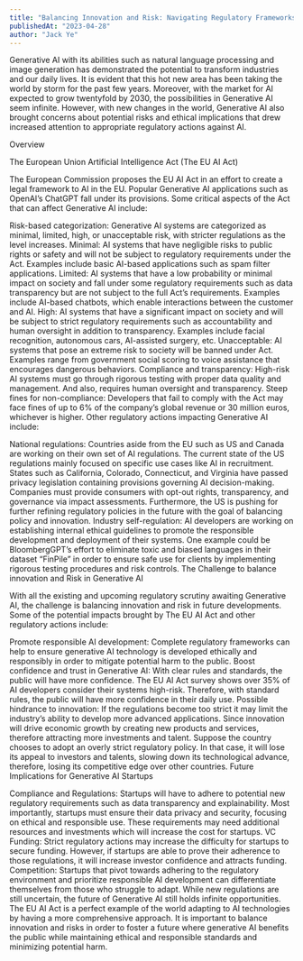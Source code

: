```yaml
---
title: "Balancing Innovation and Risk: Navigating Regulatory Frameworks in the World of Generative AI"
publishedAt: "2023-04-28"
author: "Jack Ye"
---
```


Generative AI with its abilities such as natural language processing and image generation has demonstrated the potential to transform industries and our daily lives. It is evident that this hot new area has been taking the world by storm for the past few years. Moreover, with the market for AI expected to grow twentyfold by 2030, the possibilities in Generative AI seem infinite. However, with new changes in the world, Generative AI also brought concerns about potential risks and ethical implications that drew increased attention to appropriate regulatory actions against AI.

Overview

The European Union Artificial Intelligence Act (The EU AI Act)

The European Commission proposes the EU AI Act in an effort to create a legal framework to AI in the EU. Popular Generative AI applications such as OpenAI’s ChatGPT fall under its provisions. Some critical aspects of the Act that can affect Generative AI include:

Risk-based categorization: Generative AI systems are categorized as minimal, limited, high, or unacceptable risk, with stricter regulations as the level increases. 
Minimal: AI systems that have negligible risks to public rights or safety and will not be subject to regulatory requirements under the Act. Examples include basic AI-based applications such as spam filter applications.
Limited: AI systems that have a low probability or minimal impact on society and fall under some regulatory requirements such as data transparency but are not subject to the full Act’s requirements. Examples include AI-based chatbots, which enable interactions between the customer and AI.
High: AI systems that have a significant impact on society and will be subject to strict regulatory requirements such as accountability and human oversight in addition to transparency. Examples include facial recognition, autonomous cars, AI-assisted surgery, etc.
Unacceptable: AI systems that pose an extreme risk to society will be banned under Act. Examples range from government social scoring to voice assistance that encourages dangerous behaviors. 
Compliance and transparency: High-risk AI systems must go through rigorous testing with proper data quality and management. And also, requires human oversight and transparency.
Steep fines for non-compliance: Developers that fail to comply with the Act may face fines of up to 6% of the company’s global revenue or 30 million euros, whichever is higher.
Other regulatory actions impacting Generative AI include:

National regulations: Countries aside from the EU such as US and Canada are working on their own set of AI regulations. The current state of the US regulations mainly focused on specific use cases like AI in recruitment. States such as California, Colorado, Connecticut, and Virginia have passed privacy legislation containing provisions governing AI decision-making. Companies must provide consumers with opt-out rights, transparency, and governance via impact assessments. Furthermore, the US is pushing for further refining regulatory policies in the future with the goal of balancing policy and innovation.
Industry self-regulation: AI developers are working on establishing internal ethical guidelines to promote the responsible development and deployment of their systems. One example could be BloombergGPT’s effort to eliminate toxic and biased languages in their dataset “FinPile” in order to ensure safe use for clients by implementing rigorous testing procedures and risk controls.
The Challenge to balance innovation and Risk in Generative AI

With all the existing and upcoming regulatory scrutiny awaiting Generative AI, the challenge is balancing innovation and risk in future developments. Some of the potential impacts brought by The EU AI Act and other regulatory actions include:

Promote responsible AI development: Complete regulatory frameworks can help to ensure generative AI technology is developed ethically and responsibly in order to mitigate potential harm to the public.
Boost confidence and trust in Generative AI: With clear rules and standards, the public will have more confidence. The EU AI Act survey shows over 35% of AI developers consider their systems high-risk. Therefore, with standard rules, the public will have more confidence in their daily use.
Possible hindrance to innovation: If the regulations become too strict it may limit the industry’s ability to develop more advanced applications. Since innovation will drive economic growth by creating new products and services, therefore attracting more investments and talent. Suppose the country chooses to adopt an overly strict regulatory policy. In that case, it will lose its appeal to investors and talents, slowing down its technological advance, therefore, losing its competitive edge over other countries.
Future Implications for Generative AI Startups

Compliance and Regulations: Startups will have to adhere to potential new regulatory requirements such as data transparency and explainability. Most importantly, startups must ensure their data privacy and security, focusing on ethical and responsible use. These requirements may need additional resources and investments which will increase the cost for startups.
VC Funding: Strict regulatory actions may increase the difficulty for startups to secure funding. However, if startups are able to prove their adherence to those regulations, it will increase investor confidence and attracts funding.
Competition: Startups that pivot towards adhering to the regulatory environment and prioritize responsible AI development can differentiate themselves from those who struggle to adapt.
While new regulations are still uncertain, the future of Generative AI still holds infinite opportunities. The EU AI Act is a perfect example of the world adapting to AI technologies by having a more comprehensive approach. It is important to balance innovation and risks in order to foster a future where generative AI benefits the public while maintaining ethical and responsible standards and minimizing potential harm.